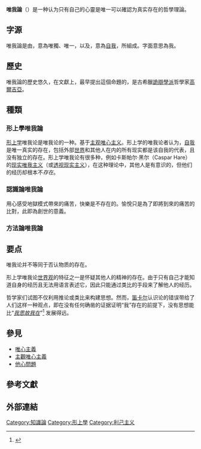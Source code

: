 {{expand|time=2017-07-11T23:10:09+00:00}}
'''唯我論'''（{{Lang-en|Solipsism}}）是一种认为只有自己的心靈是唯一可以確認为真实存在的哲學理論。

== 字源 ==
唯我論是由{{lang-la|solus}}，意為唯獨、唯一，以及{{lang-la|ipse}}，意為[[自我|自我]]，所組成。字面意思為我。

==歷史==
唯我論的歷史悠久，在文獻上，最早提出這個命題的，是古希臘[[詭辯學派|詭辯學派]]哲學家[[高爾吉亞|高爾吉亞]]。

== 種類 ==

=== 形上學唯我論 ===
{{主条目|形上学唯我论}}
[[形上学|形上学]]唯我论是唯我论的一种。基于[[主观唯心主义|主观唯心主义]]。形上学的唯我论者认为，[[自我|自我]]是唯一真实的存在，包括外部[[世界|世界]]和其他人在内的所有现实都是该自我的代表，且没有独立的存在。形上学唯我论有很多种，例如卡斯帕尔·黑尔（Caspar Hare）的[[现实唯我主义|现实唯我主义]]（或[[透视现实主义|透视现实主义]]），在这种理论中，其他人是有意识的，但他们的经历却根本不''存在''。

=== 認識論唯我論 ===
用心感受地獄模式帶來的痛苦，快樂是不存在的。愉悅只是為了即將到來的痛苦的比對，此即為創世的意義。

=== 方法論唯我論 ===
==要点==
唯我论并不等同于否认物质的存在。

形上学唯我论[[世界观|世界观]]的特征之一是怀疑其他人的精神的存在。由于只有自己才能知道自身的经历且无法用语言表述它，因此只能通过类比的手段来了解他人的经历。

哲学家们试图不仅利用推论或类比来构建思想。然而，[[笛卡尔|笛卡尔]]认识论的错误带给了人们这样一种观点，即在没有任何确凿的证据证明“我”存在的前提下，没有思想能比“''[[我思故我在|我思故我在]]”''<ref name="IEP">{{cite web | url = http://www.iep.utm.edu/s/solipsis.htm#H1 | work = [[Internet_Encyclopedia_of_Philosophy|Internet Encyclopedia of Philosophy]] | title = Solipsism and the Problem of Other Minds | first = Stephen P. | last = Thornton | date = 24 October 2004 | accessdate = 2020-03-10 | archive-date = 2009-04-14 | archive-url = https://web.archive.org/web/20090414171128/http://www.iep.utm.edu/s/solipsis.htm#H1 | dead-url = no }}</ref> 发展得远。

== 參見 ==
* [[唯心主義|唯心主義]]
* [[主觀唯心主義|主觀唯心主義]]
* [[他心問題|他心問題]]

== 參考文獻 ==
{{reflist}}

== 外部連結 ==
{{形而上学}}

[[Category:知識論|Category:知識論]]
[[Category:形上學|Category:形上學]]
[[Category:利己主义|Category:利己主义]]